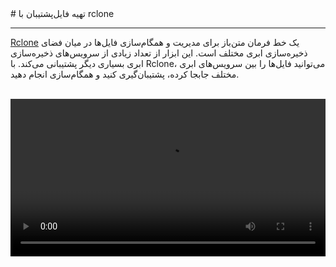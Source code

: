 

<Layout>
<Head>
<title>مستندات تهیه فایل پشتیبان با rclone از Object Storage - لیارا</title>
<meta property="og:title" content="مستندات خدمات رایانش ابری لیارا" />
<meta property="og:description" content="مستندات مربوط به نحوه تهیه فایل پشتیبان از باکت با rclone در فضای ذخیره‌سازی ابری در لیارا"  />
</Head>
# تهیه فایل‌پشتیبان با rclone
<hr className="mb-2" />

<a href="https://rclone.org/" className="text-[#2196f3] ">Rclone</a> یک خط فرمان متن‌باز برای مدیریت و همگام‌سازی فایل‌ها در میان فضای ذخیره‌سازی ابری مختلف است. این ابزار از تعداد زیادی از سرویس‌های ذخیره‌سازی ابری  بسیاری دیگر پشتیبانی می‌کند. با Rclone، می‌توانید فایل‌ها را بین سرویس‌های ابری مختلف جابجا کرده، پشتیبان‌گیری کنید و همگام‌سازی انجام دهید.

<br />
<video
    src="https://media.liara.ir/rclone/rclone-bucket-backup.mp4"
    controls="controls"
    className="block w-full"
    width="100%"
/>
<br />

برای انتقال فایل‌های درون یک باکت به یک باکت دیگر در یک اکانت، در ابتدا کافیست تا برنامه Rclone را از صفحه <a href="https://rclone.org/downloads/" className="text-[#2196f3] ">Downloads</a> متناسب با سیستم عامل خود، دانلود کنید. در قدم بعد باید با اجرای دستور <Important>rclone config</Important> یک <Important>remote</Important> جدید را پیکربندی کنید:
<Asciinema id="rclone-backup-bucket" />

درنهایت شما می‌توانید با اجرای دستور زیر، یک نسخه از فایل‌های موجود در باکت موردنظرتان را در لوکال ذخیره کنید:

<div className="h-2" />
<div dir='ltr'>
<Highlight className="bash">
{`rclone copy -PM [remote]:[bucket-name] /path/to/folder`}
</Highlight>
</div>
<div className="h-2" />

برای مثال اگر یک باکت با نام <Important>app-bucket</Important> در لیارا داشته باشید، می‌توانید با اجرای دستور زیر، تمامی فایل‌های موجود در این باکت را در سیستم خود کپی کنید:

<div className="h-2" />
<div dir='ltr'>
<Highlight className="bash">
{`rclone copy -PM r1:app-bucket myfiles/`}
</Highlight>
</div>
<div className="h-2" />
<Asciinema id="rclone-bucket-backup-execute" />

</Layout>